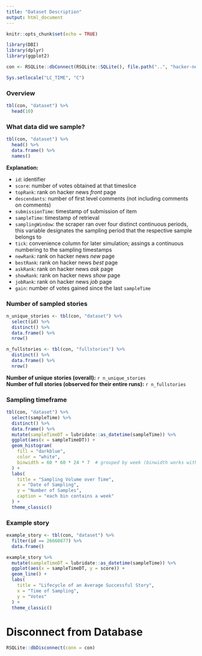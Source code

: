 ```yaml
---
title: "Dataset Description"
output: html_document
---
```


```r

knitr::opts_chunk$set(echo = TRUE)

library(DBI)
library(dplyr)
library(ggplot2)

con <- RSQLite::dbConnect(RSQLite::SQLite(), file.path("..", "hacker-news-dataset.sqlite"))

Sys.setlocale("LC_TIME", "C")

```





### Overview

```r

tbl(con, "dataset") %>% 
  head(10)

```


### What data did we sample?

```r

tbl(con, "dataset") %>% 
  head() %>%
  data.frame() %>% 
  names()

```

**Explanation:**

  * `id`: identifier
  * `score`: number of votes obtained at that timeslice
  * `topRank`: rank on hacker news *front* page
  * `descendants`: number of first level comments (not including comments on comments)
  * `submissionTime`: timestamp of submission of item
  * `sampleTime`: timestamp of retrieval
  * `samplingWindow`: the scraper ran over four distinct continuous periods, this variable designates the sampling period that the respective sample belongs to
  * `tick`: convenience column for later simulation; assings a continuous numbering to the sampling timestamps
  * `newRank`: rank on hacker news *new* page
  * `bestRank`: rank on hacker news *best* page
  * `askRank`: rank on hacker news *ask* page
  * `showRank`: rank on hacker news *show* page
  * `jobRank`: rank on hacker news *job* page
  * `gain`: number of votes gained since the last `sampleTime`
  



### Number of sampled stories

```r

n_unique_stories <- tbl(con, "dataset") %>% 
  select(id) %>% 
  distinct() %>% 
  data.frame() %>% 
  nrow()

n_fullstories <- tbl(con, "fullstories") %>% 
  distinct() %>% 
  data.frame() %>% 
  nrow()

```

**Number of unique stories (overall):** `r n_unique_stories`  
**Number of full stories (observed for their entire runs):** `r n_fullstories`



### Sampling timeframe

```r

tbl(con, "dataset") %>% 
  select(sampleTime) %>% 
  distinct() %>% 
  data.frame() %>%
  mutate(sampleTimeDT = lubridate::as_datetime(sampleTime)) %>% 
  ggplot(aes(x = sampleTimeDT)) +
  geom_histogram(
    fill = "darkblue", 
    color = "white", 
    binwidth = 60 * 60 * 24 * 7  # grouped by week (binwidth works with seconds)
  ) +
  labs(
    title = "Sampling Volume over Time",
    x = "Date of Sampling",
    y = "Number of Samples",
    caption = "each bin contains a week"
  ) +
  theme_classic()

```


### Example story

```r

example_story <- tbl(con, "dataset") %>% 
  filter(id == 26660877) %>% 
  data.frame()

```


```r

example_story %>%
  mutate(sampleTimeDT = lubridate::as_datetime(sampleTime)) %>% 
  ggplot(aes(x = sampleTimeDT, y = score)) +
  geom_line() +
  labs(
    title = "Lifecycle of an Average Successful Story",
    x = "Time of Sampling",
    y = "Votes"
  ) +
  theme_classic()

```







# Disconnect from Database

```r

RSQLite::dbDisconnect(conn = con)

```



